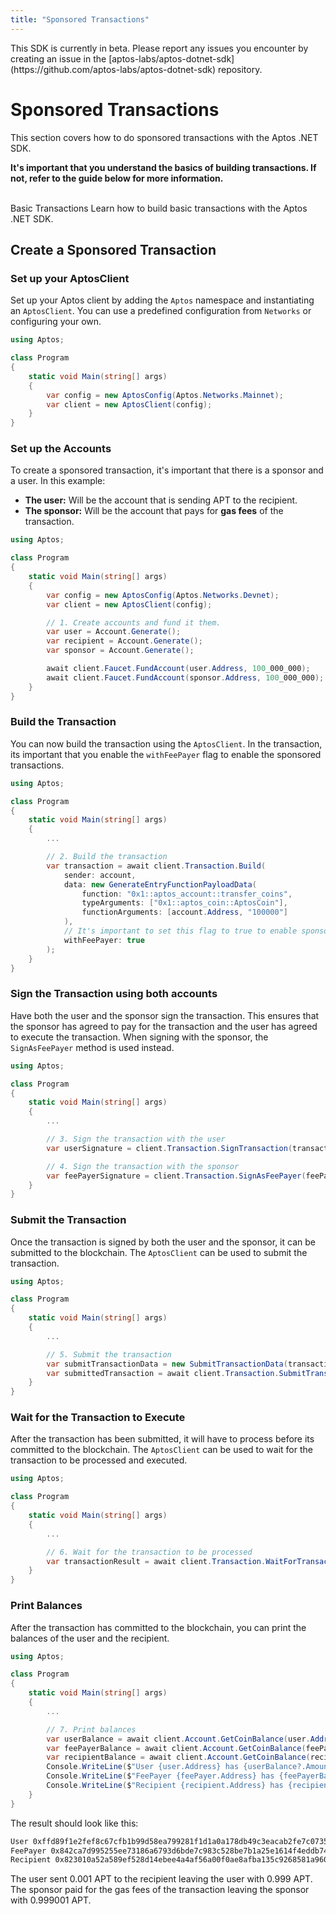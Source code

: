 ```yaml
---
title: "Sponsored Transactions"
---
```



<Callout type="warning" emoji="❗">
  This SDK is currently in beta. Please report any issues you encounter by
  creating an issue in the
  [aptos-labs/aptos-dotnet-sdk](https://github.com/aptos-labs/aptos-dotnet-sdk)
  repository.
</Callout>

# Sponsored Transactions

This section covers how to do sponsored transactions with the Aptos .NET SDK.

**It's important that you understand the basics of building transactions. If not, refer to the guide below for more information.**

<br />

<Card href="./basic-transactions" className="flex flex-row gap-4">
  <div className="flex flex-col gap-2">
    <Card.Title>Basic Transactions</Card.Title>
    <Card.Description>
      Learn how to build basic transactions with the Aptos .NET SDK.
    </Card.Description>
  </div>
</Card>

## Create a Sponsored Transaction

<Steps>

### Set up your AptosClient

Set up your Aptos client by adding the `Aptos` namespace and instantiating an `AptosClient`. You can use a predefined
configuration from `Networks` or configuring your own.

```csharp filename="Program.cs"  {1-1, 7-8}
using Aptos;

class Program
{
    static void Main(string[] args)
    {
        var config = new AptosConfig(Aptos.Networks.Mainnet);
        var client = new AptosClient(config);
    }
}
```

### Set up the Accounts

To create a sponsored transaction, it's important that there is a sponsor and a user. In this example:

- **The user:** Will be the account that is sending APT to the recipient.
- **The sponsor:** Will be the account that pays for **gas fees** of the transaction.

```csharp filename="Program.cs" {10-16}
using Aptos;

class Program
{
    static void Main(string[] args)
    {
        var config = new AptosConfig(Aptos.Networks.Devnet);
        var client = new AptosClient(config);

        // 1. Create accounts and fund it them.
        var user = Account.Generate();
        var recipient = Account.Generate();
        var sponsor = Account.Generate();

        await client.Faucet.FundAccount(user.Address, 100_000_000);
        await client.Faucet.FundAccount(sponsor.Address, 100_000_000);
    }
}
```

### Build the Transaction

You can now build the transaction using the `AptosClient`. In the transaction, its important that you
enable the `withFeePayer` flag to enable the sponsored transactions.

```csharp filename="Program.cs" {9-19}
using Aptos;

class Program
{
    static void Main(string[] args)
    {
        ...

        // 2. Build the transaction
        var transaction = await client.Transaction.Build(
            sender: account,
            data: new GenerateEntryFunctionPayloadData(
                function: "0x1::aptos_account::transfer_coins",
                typeArguments: ["0x1::aptos_coin::AptosCoin"],
                functionArguments: [account.Address, "100000"]
            ),
            // It's important to set this flag to true to enable sponsored transactions
            withFeePayer: true
        );
    }
}
```

### Sign the Transaction using both accounts

Have both the user and the sponsor sign the transaction. This ensures that the sponsor has agreed
to pay for the transaction and the user has agreed to execute the transaction. When signing with
the sponsor, the `SignAsFeePayer` method is used instead.

```csharp filename="Program.cs" {9-13}
using Aptos;

class Program
{
    static void Main(string[] args)
    {
        ...

        // 3. Sign the transaction with the user
        var userSignature = client.Transaction.SignTransaction(transaction);

        // 4. Sign the transaction with the sponsor
        var feePayerSignature = client.Transaction.SignAsFeePayer(feePayer, transaction);
    }
}
```

### Submit the Transaction

Once the transaction is signed by both the user and the sponsor, it can be submitted to the blockchain. The `AptosClient` can be
used to submit the transaction.

```csharp filename="Program.cs" {9-11}
using Aptos;

class Program
{
    static void Main(string[] args)
    {
        ...

        // 5. Submit the transaction
        var submitTransactionData = new SubmitTransactionData(transaction, userSignature, feePayerSignature);
        var submittedTransaction = await client.Transaction.SubmitTransaction(submitTransactionData);
    }
}
```

### Wait for the Transaction to Execute

After the transaction has been submitted, it will have to process before its committed to the blockchain. The `AptosClient` can be
used to wait for the transaction to be processed and executed.

```csharp filename="Program.cs" {8-9}
using Aptos;

class Program
{
    static void Main(string[] args)
    {
        ...

        // 6. Wait for the transaction to be processed
        var transactionResult = await client.Transaction.WaitForTransaction(submittedTransaction.Hash);
    }
}
```

### Print Balances

After the transaction has committed to the blockchain, you can print the balances of the user and the recipient.

```csharp filename="Program.cs" {9-15}
using Aptos;

class Program
{
    static void Main(string[] args)
    {
        ...

        // 7. Print balances
        var userBalance = await client.Account.GetCoinBalance(user.Address);
        var feePayerBalance = await client.Account.GetCoinBalance(feePayer.Address);
        var recipientBalance = await client.Account.GetCoinBalance(recipient.Address);
        Console.WriteLine($"User {user.Address} has {userBalance?.Amount ?? 0} APT");
        Console.WriteLine($"FeePayer {feePayer.Address} has {feePayerBalance?.Amount ?? 0} APT");
        Console.WriteLine($"Recipient {recipient.Address} has {recipientBalance?.Amount ?? 0} APT");
    }
}
```

The result should look like this:

```bash
User 0xffd89f1e2fef8c67cfb1b99d58ea799281f1d1a0a178db49c3eacab2fe7c0735 has 99900000 APT
FeePayer 0x842ca7d995255ee73186a6793d6bde7c983c528be7b1a25e1614f4eddb744d4c has 99900100 APT
Recipient 0x823010a52a589ef528d14ebee4a4af56a00f0ae8afba135c9268581a960e21d7 has 100000 APT
```

The user sent 0.001 APT to the recipient leaving the user with 0.999 APT. The sponsor paid
for the gas fees of the transaction leaving the sponsor with 0.999001 APT.

</Steps>
